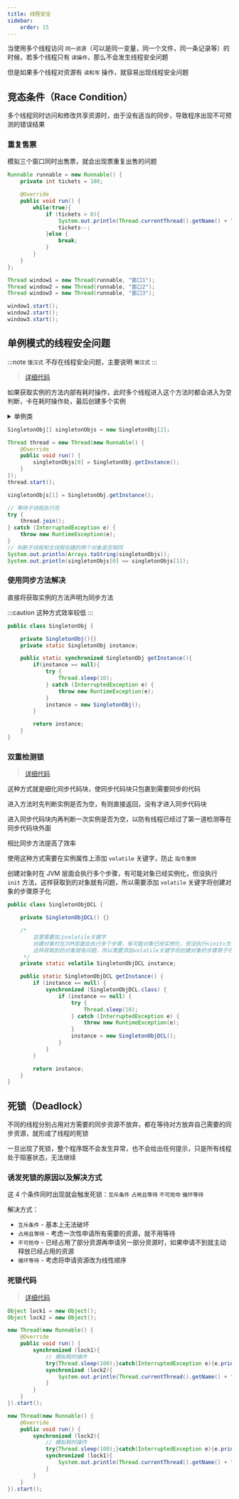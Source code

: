 ```yaml
---
title: 线程安全
sidebar:
    order: 15
---
```


当使用多个线程访问 `同一资源`（可以是同一变量，同一个文件，同一条记录等）的时候，若多个线程只有 `读操作`，那么不会发生线程安全问题

但是如果多个线程对资源有 `读和写` 操作，就容易出现线程安全问题

## 竞态条件（Race Condition）

多个线程同时访问和修改共享资源时，由于没有适当的同步，导致程序出现不可预测的错误结果

### 重复售票

模拟三个窗口同时出售票，就会出现票重复出售的问题

```java
Runnable runnable = new Runnable() {
    private int tickets = 100;

    @Override
    public void run() {
        while(true){
            if (tickets > 0){
                System.out.println(Thread.currentThread().getName() + "售出一张票，剩余：" + tickets);
                tickets--;
            }else {
                break;
            }
        }
    }
};

Thread window1 = new Thread(runnable, "窗口1");
Thread window2 = new Thread(runnable, "窗口2");
Thread window3 = new Thread(runnable, "窗口3");

window1.start();
window2.start();
window3.start();
```

## 单例模式的线程安全问题

:::note
`饿汉式` 不存在线程安全问题，主要说明 `懒汉式`
:::

> [详细代码](https://github.com/follow1123/java-basics/blob/main/src/main/java/cn/y/java/multithreading/thread_safe/singleton/SingletonTest.java)

如果获取实例的方法内部有耗时操作，此时多个线程进入这个方法时都会进入为空判断，卡在耗时操作处，最后创建多个实例

<details>

<summary>单例类</summary>

```java {8-17}
public class SingletonObj {

    private SingletonObj(){}
    private static SingletonObj instance;

    public static SingletonObj getInstance(){
        if(instance == null){
            try {
                Thread.sleep(10);
            } catch (InterruptedException e) {
                throw new RuntimeException(e);
            }
            instance = new SingletonObj();
        }

        return instance;
    }

}
```

</details>

```java
SingletonObj[] singletonObjs = new SingletonObj[2];

Thread thread = new Thread(new Runnable() {
    @Override
    public void run() {
        singletonObjs[0] = SingletonObj.getInstance();
    }
});
thread.start();

singletonObjs[1] = SingletonObj.getInstance();

// 等待子线程执行完
try {
    thread.join();
} catch (InterruptedException e) {
    throw new RuntimeException(e);
}
// 判断子线程和主线程创建的两个对象是否相同
System.out.println(Arrays.toString(singletonObjs));
System.out.println(singletonObjs[0] == singletonObjs[1]);
```

### 使用同步方法解决

直接将获取实例的方法声明为同步方法

:::caution
这种方式效率较低
:::

```java {6}
public class SingletonObj {

    private SingletonObj(){}
    private static SingletonObj instance;

    public static synchronized SingletonObj getInstance(){
        if(instance == null){
            try {
                Thread.sleep(10);
            } catch (InterruptedException e) {
                throw new RuntimeException(e);
            }
            instance = new SingletonObj();
        }

        return instance;
    }
}
```

### 双重检测锁

> [详细代码](https://github.com/follow1123/java-basics/blob/main/src/main/java/cn/y/java/multithreading/thread_safe/singleton/SingletonTest.java)

这种方式就是细化同步代码块，使同步代码块只包裹到需要同步的代码

进入方法时先判断实例是否为空，有则直接返回，没有才进入同步代码块

进入同步代码块内再判断一次实例是否为空，以防有线程已经过了第一道检测等在同步代码块外面

相比同步方法提高了效率

使用这种方式需要在实例属性上添加 `volatile` 关键字，防止 `指令重排`

创建对象时在 JVM 层面会执行多个步骤，有可能对象已经实例化，但没执行 `init` 方法，这样获取到的对象就有问题，所以需要添加 `volatile` 关键字将创建对象的步骤原子化

```java {13-24}
public class SingletonObjDCL {

    private SingletonObjDCL() {}

    /*
        这里需要加上volatile关键字
        创建对象时在JVM层面会执行多个步骤，有可能对象已经实例化，但没执行<init>方法
        这样获取到的对象就有问题，所以需要添加volatile关键字将创建对象的步骤原子化
     */
    private static volatile SingletonObjDCL instance;

    public static SingletonObjDCL getInstance() {
        if (instance == null) {
            synchronized (SingletonObjDCL.class) {
                if (instance == null) {
                    try {
                        Thread.sleep(10);
                    } catch (InterruptedException e) {
                        throw new RuntimeException(e);
                    }
                    instance = new SingletonObjDCL();
                }
            }
        }

        return instance;
    }
}
```

## 死锁（Deadlock）

不同的线程分别占用对方需要的同步资源不放弃，都在等待对方放弃自己需要的同步资源，就形成了线程的死锁

一旦出现了死锁，整个程序既不会发生异常，也不会给出任何提示，只是所有线程处于阻塞状态，无法继续

### 诱发死锁的原因以及解决方式

这 4 个条件同时出现就会触发死锁：`互斥条件` `占用且等待` `不可抢夺` `循环等待`

解决方式：

- `互斥条件` - 基本上无法破坏
- `占用且等待` - 考虑一次性申请所有需要的资源，就不用等待
- `不可抢夺` - 已经占用了部分资源再申请另一部分资源时，如果申请不到就主动释放已经占用的资源
- `循环等待` - 考虑将申请资源改为线性顺序

### 死锁代码

> [详细代码](https://github.com/follow1123/java-basics/blob/main/src/main/java/cn/y/java/multithreading/thread_safe/deadlock/DeadLockTest.java)

```java {7,10,20,23}
Object lock1 = new Object();
Object lock2 = new Object();

new Thread(new Runnable() {
    @Override
    public void run() {
        synchronized (lock1){
            // 模拟耗时操作
            try{Thread.sleep(100);}catch(InterruptedException e){e.printStackTrace();}
            synchronized (lock2){
                System.out.println(Thread.currentThread().getName() + "执行");
            }
        }
    }
}).start();

new Thread(new Runnable() {
    @Override
    public void run() {
        synchronized (lock2){
            // 模拟耗时操作
            try{Thread.sleep(100);}catch(InterruptedException e){e.printStackTrace();}
            synchronized (lock1){
                System.out.println(Thread.currentThread().getName() + "执行");
            }
        }
    }
}).start();
```
